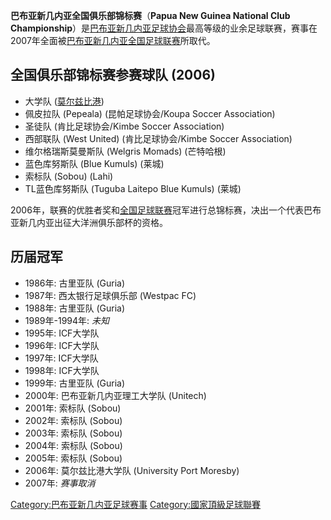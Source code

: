 {{noteTA
|G1 = TO
}}
'''巴布亚新几内亚全国俱乐部锦标赛'''（'''Papua New Guinea National Club Championship'''）是[[巴布亚新几内亚足球协会|巴布亚新几内亚足球协会]]最高等级的业余足球联赛，赛事在2007年全面被[[巴布亚新几内亚全国足球联赛|巴布亚新几内亚全国足球联赛]]所取代。

== 全国俱乐部锦标赛参赛球队 (2006) ==
*大学队 ([[莫尔兹比港|莫尔兹比港]])
*佩皮拉队 (Pepeala) (昆帕足球协会/Koupa Soccer Association)
*圣徒队 (肯比足球协会/Kimbe Soccer Association) 
*西部联队 (West United) (肯比足球协会/Kimbe Soccer Association)
*维尔格瑞斯莫曼斯队 (Welgris Momads) (芒特哈根)
*蓝色库努斯队 (Blue Kumuls) (莱城)
*索标队 (Sobou) (Lahi)
*TL蓝色库努斯队 (Tuguba Laitepo Blue Kumuls) (莱城)

2006年，联赛的优胜者奖和[[巴布亚新几内亚全国足球联赛|全国足球联赛]]冠军进行总锦标赛，决出一个代表巴布亚新几内亚出征大洋洲俱乐部杯的资格。

== 历届冠军 ==
*1986年: 古里亚队 (Guria)
*1987年: 西太银行足球俱乐部 (Westpac FC)
*1988年: 古里亚队 (Guria)
*1989年-1994年: ''未知''
*1995年: ICF大学队
*1996年: ICF大学队
*1997年: ICF大学队
*1998年: ICF大学队
*1999年: 古里亚队 (Guria)
*2000年: 巴布亚新几内亚理工大学队 (Unitech)
*2001年: 索标队 (Sobou)
*2002年: 索标队 (Sobou)
*2003年: 索标队 (Sobou)
*2004年: 索标队 (Sobou)
*2005年: 索标队 (Sobou)
*2006年: 莫尔兹比港大学队 (University Port Moresby)
*2007年: ''赛事取消''

{{fb start}}
{{Football in Papua New Guinea}}
{{fb end}}

[[Category:巴布亚新几内亚足球赛事|Category:巴布亚新几内亚足球赛事]]
[[Category:國家頂級足球聯賽|Category:國家頂級足球聯賽]]